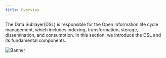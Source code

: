 ```yaml
---
title: Overview
---
```


The Data Sublayer(DSL) is responsible for the Open Information life cycle management, which includes indexing, transformation, storage, dissemination, and consumption. In this section, we introduce the DSL and its fundamental components.

![Banner](./assets/dsl-banner.png)
